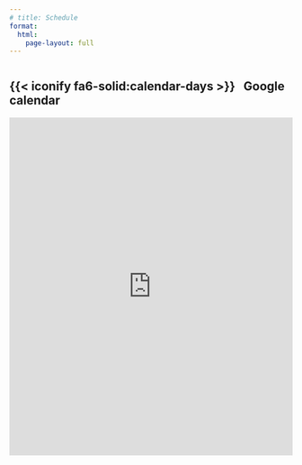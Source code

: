 ```yaml
---
# title: Schedule
format:
  html:
    page-layout: full
---
```


:::: {style='margin-top: 3em;'}
::::

## {{< iconify fa6-solid:calendar-days >}} &nbsp; Google calendar

<iframe id="open-web-calendar" 
    style="background:url('https://raw.githubusercontent.com/niccokunzmann/open-web-calendar/master/static/img/loaders/circular-loader.gif') center center no-repeat;"
    src="https://calendar.google.com/calendar/embed?src=ce6aa1df5deecff9e399ada1ca53323a5752b4a29e50df8e6a5d8ef4ad9db118%40group.calendar.google.com&ctz=Europe%2FParis"
    sandbox="allow-scripts allow-same-origin allow-top-navigation"
    allowTransparency="true" scrolling="no" 
    frameborder="0" height="600px" width="100%"></iframe>


